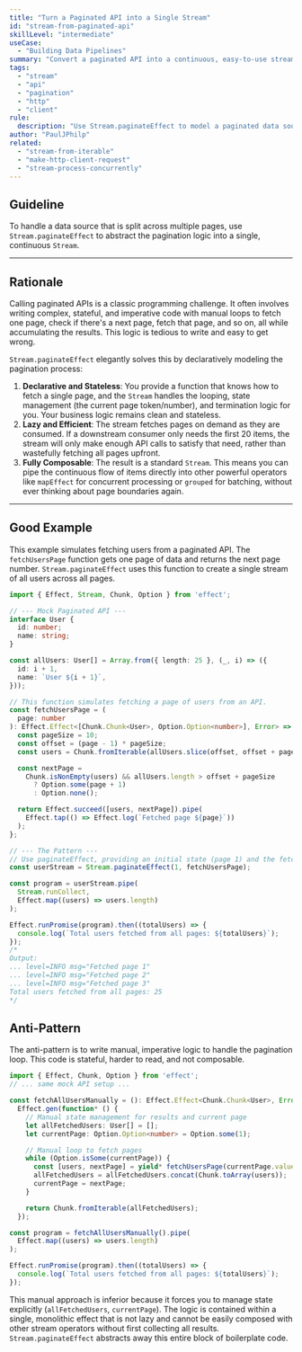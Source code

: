 ```yaml
---
title: "Turn a Paginated API into a Single Stream"
id: "stream-from-paginated-api"
skillLevel: "intermediate"
useCase:
  - "Building Data Pipelines"
summary: "Convert a paginated API into a continuous, easy-to-use stream, abstracting away the complexity of fetching page by page."
tags:
  - "stream"
  - "api"
  - "pagination"
  - "http"
  - "client"
rule:
  description: "Use Stream.paginateEffect to model a paginated data source as a single, continuous stream."
author: "PaulJPhilp"
related:
  - "stream-from-iterable"
  - "make-http-client-request"
  - "stream-process-concurrently"
---
```


## Guideline

To handle a data source that is split across multiple pages, use `Stream.paginateEffect` to abstract the pagination logic into a single, continuous `Stream`.

---

## Rationale

Calling paginated APIs is a classic programming challenge. It often involves writing complex, stateful, and imperative code with manual loops to fetch one page, check if there's a next page, fetch that page, and so on, all while accumulating the results. This logic is tedious to write and easy to get wrong.

`Stream.paginateEffect` elegantly solves this by declaratively modeling the pagination process:

1.  **Declarative and Stateless**: You provide a function that knows how to fetch a single page, and the `Stream` handles the looping, state management (the current page token/number), and termination logic for you. Your business logic remains clean and stateless.
2.  **Lazy and Efficient**: The stream fetches pages on demand as they are consumed. If a downstream consumer only needs the first 20 items, the stream will only make enough API calls to satisfy that need, rather than wastefully fetching all pages upfront.
3.  **Fully Composable**: The result is a standard `Stream`. This means you can pipe the continuous flow of items directly into other powerful operators like `mapEffect` for concurrent processing or `grouped` for batching, without ever thinking about page boundaries again.

---

## Good Example

This example simulates fetching users from a paginated API. The `fetchUsersPage` function gets one page of data and returns the next page number. `Stream.paginateEffect` uses this function to create a single stream of all users across all pages.

```typescript
import { Effect, Stream, Chunk, Option } from 'effect';

// --- Mock Paginated API ---
interface User {
  id: number;
  name: string;
}

const allUsers: User[] = Array.from({ length: 25 }, (_, i) => ({
  id: i + 1,
  name: `User ${i + 1}`,
}));

// This function simulates fetching a page of users from an API.
const fetchUsersPage = (
  page: number
): Effect.Effect<[Chunk.Chunk<User>, Option.Option<number>], Error> => {
  const pageSize = 10;
  const offset = (page - 1) * pageSize;
  const users = Chunk.fromIterable(allUsers.slice(offset, offset + pageSize));

  const nextPage =
    Chunk.isNonEmpty(users) && allUsers.length > offset + pageSize
      ? Option.some(page + 1)
      : Option.none();

  return Effect.succeed([users, nextPage]).pipe(
    Effect.tap(() => Effect.log(`Fetched page ${page}`))
  );
};

// --- The Pattern ---
// Use paginateEffect, providing an initial state (page 1) and the fetch function.
const userStream = Stream.paginateEffect(1, fetchUsersPage);

const program = userStream.pipe(
  Stream.runCollect,
  Effect.map((users) => users.length)
);

Effect.runPromise(program).then((totalUsers) => {
  console.log(`Total users fetched from all pages: ${totalUsers}`);
});
/*
Output:
... level=INFO msg="Fetched page 1"
... level=INFO msg="Fetched page 2"
... level=INFO msg="Fetched page 3"
Total users fetched from all pages: 25
*/
```

## Anti-Pattern

The anti-pattern is to write manual, imperative logic to handle the pagination loop. This code is stateful, harder to read, and not composable.

```typescript
import { Effect, Chunk, Option } from 'effect';
// ... same mock API setup ...

const fetchAllUsersManually = (): Effect.Effect<Chunk.Chunk<User>, Error> =>
  Effect.gen(function* () {
    // Manual state management for results and current page
    let allFetchedUsers: User[] = [];
    let currentPage: Option.Option<number> = Option.some(1);

    // Manual loop to fetch pages
    while (Option.isSome(currentPage)) {
      const [users, nextPage] = yield* fetchUsersPage(currentPage.value);
      allFetchedUsers = allFetchedUsers.concat(Chunk.toArray(users));
      currentPage = nextPage;
    }

    return Chunk.fromIterable(allFetchedUsers);
  });

const program = fetchAllUsersManually().pipe(
  Effect.map((users) => users.length)
);

Effect.runPromise(program).then((totalUsers) => {
  console.log(`Total users fetched from all pages: ${totalUsers}`);
});
```

This manual approach is inferior because it forces you to manage state explicitly (`allFetchedUsers`, `currentPage`). The logic is contained within a single, monolithic effect that is not lazy and cannot be easily composed with other stream operators without first collecting all results. `Stream.paginateEffect` abstracts away this entire block of boilerplate code.